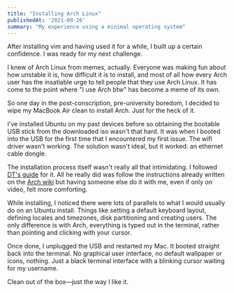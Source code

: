 ```yaml
---
title: "Installing Arch Linux"
publishedAt: '2021-09-26'
summary: "My experience using a minimal operating system"
---
```


After installing vim and having used it for a while, I built up a certain
confidence. I was ready for my next challenge.

I knew of Arch Linux from memes, actually. Everyone was making fun about how
unstable it is, how difficult it is to install, and most of all how every Arch
user has the insatiable urge to tell people that they use Arch Linux. It has
come to the point where "I use Arch btw" has become a meme of its own.

<CenteredImage
  src="/photos/arch-wifi-meme.png"
  alt="Photo"
  width={360}
  height={369}
  priority
  className="next-image"
/>

So one day in the post-conscription, pre-university boredom, I decided to wipe
my MacBook Air clean to install Arch. Just for the heck of it.

I've installed Ubuntu on my past devices before so obtaining the bootable USB
stick from the downloaded iso wasn't that hard. It was when I booted into the
USB for the first time that I encountered my first issue. The wifi driver wasn't
working. The solution wasn't ideal, but it worked: an ethernet cable dongle.

The installation process itself wasn't really all that intimidating. I followed
[DT's guide](https://youtu.be/PQgyW10xD8s)
for it. All he really did was follow the instructions already written on the
[Arch wiki](https://wiki.archlinux.org/title/installation_guide)
but having someone else do it with me, even if only on video, felt more
comforting.

While installing, I noticed there were lots of parallels to what I would usually
do on an Ubuntu install. Things like setting a default keyboard layout, defining
locales and timezones, disk partitioning and creating users. The only difference
is with Arch, everything is typed out in the terminal, rather than pointing and
clicking with your cursor.

Once done, I unplugged the USB and restarted my Mac. It booted straight back
into the terminal. No graphical user interface, no default wallpaper or icons,
nothing. Just a black terminal interface with a blinking cursor waiting for my
username.

Clean out of the box—just the way I like it.

